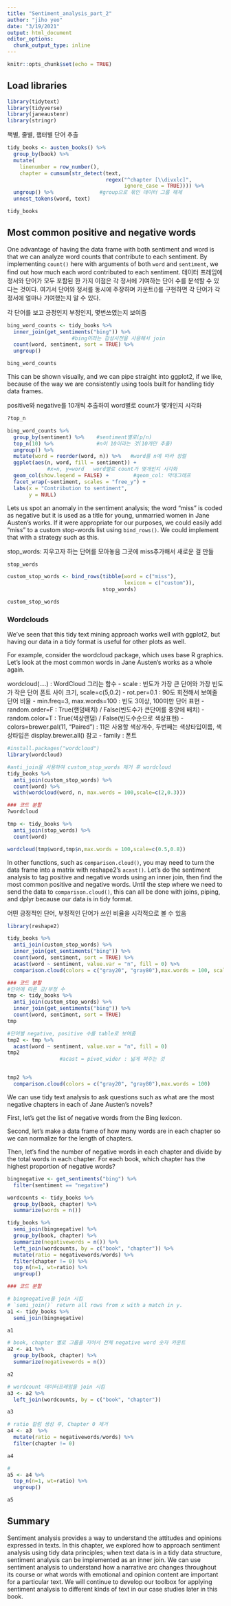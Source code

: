 ---
title: "Sentiment_analysis_part_2"
author: "jiho yeo"
date: "3/19/2021"
output: html_document
editor_options:  
  chunk_output_type: inline
---

```{r setup, include=FALSE}
knitr::opts_chunk$set(echo = TRUE)
```

## Load libraries

```{r}
library(tidytext)
library(tidyverse)
library(janeaustenr)
library(stringr)
```

책별, 줄별, 챕터별 단어 추출
```{r tidy_books}
tidy_books <- austen_books() %>%
  group_by(book) %>%
  mutate(
    linenumber = row_number(),
    chapter = cumsum(str_detect(text, 
                                regex("^chapter [\\divxlc]", 
                                      ignore_case = TRUE)))) %>%
  ungroup() %>%               #group으로 묶인 데이터 그룹 해제
  unnest_tokens(word, text)

tidy_books
```

## Most common positive and negative words {#most-positive-negative}

One advantage of having the data frame with both sentiment and word is that we can analyze word counts that contribute to each sentiment. By implementing `count()` here with arguments of both `word` and `sentiment`, we find out how much each word contributed to each sentiment.
데이터 프레임에 정서와 단어가 모두 포함된 한 가지 이점은 각 정서에 기여하는 단어 수를 분석할 수 있다는 것이다.
여기서 단어와 정서를 동시에 주장하며 카운트()를 구현하면 각 단어가 각 정서에 얼마나 기여했는지 알 수 있다.



각 단어를 보고 긍정인지 부정인지, 몇번쓰였는지 보여줌
```{r wordcounts, dependson = "tidy_books"}
bing_word_counts <- tidy_books %>%
  inner_join(get_sentiments("bing")) %>%
                     #bing이라는 감성사전을 사용해서 join
  count(word, sentiment, sort = TRUE) %>%
  ungroup()

bing_word_counts
```

This can be shown visually, and we can pipe straight into ggplot2, if we like, because of the way we are consistently using tools built for handling tidy data frames.


positive와 negative를 10개씩 추출하여 word별로 count가 몇개인지 시각화 
```{r pipetoplot, dependson = "wordcounts", fig.width=6, fig.height=3, fig.cap="Words that contribute to positive and negative sentiment in Jane Austen's novels"}

?top_n

bing_word_counts %>%
  group_by(sentiment) %>%    #sentiment별로(p/n)
  top_n(10) %>%              #n이 10이라는 것(10개만 추출)
  ungroup() %>%
  mutate(word = reorder(word, n)) %>%   #word를 n에 따라 정렬
  ggplot(aes(n, word, fill = sentiment)) +
             #x=n, y=word   word별로 count가 몇개인지 시각화 
  geom_col(show.legend = FALSE) +        #geom_col: 막대그래프
  facet_wrap(~sentiment, scales = "free_y") +
  labs(x = "Contribution to sentiment",
       y = NULL)
```

Lets us spot an anomaly in the sentiment analysis; the word "miss" is coded as negative but it is used as a title for young, unmarried women in Jane Austen's works. If it were appropriate for our purposes, we could easily add "miss" to a custom stop-words list using `bind_rows()`. We could implement that with a strategy such as this.


stop_words: 지우고자 하는 단어를 모아놓음
그곳에 miss추가해서 새로운 걸 만듦
```{r}
stop_words

custom_stop_words <- bind_rows(tibble(word = c("miss"),  
                                      lexicon = c("custom")), 
                               stop_words)

custom_stop_words
```


### Wordclouds

We've seen that this tidy text mining approach works well with ggplot2, but having our data in a tidy format is useful for other plots as well.

For example, consider the wordcloud package, which uses base R graphics. Let's look at the most common words in Jane Austen's works as a whole again.


wordcloud(….) : WordCloud 그리는 함수
- scale : 빈도가 가장 큰 단어와 가장 빈도가 작은 단어 폰트 사이 크기, scale=c(5,0.2)
- rot.per=0.1 : 90도 회전해서 보여줄 단어 비율
- min.freq=3, max.words=100 : 빈도 3이상, 100미만 단어 표현
- random.order=F : True(랜덤배치) / False(빈도수가 큰단어를 중앙에 배치)
- random.color=T : True(색상랜덤) / False(빈도수순으로 색상표현)
- colors=brewer.pal(11, "Paired") : 11은 사용할 색상개수, 두번째는 색상타입이름, 색상타입은 display.brewer.all() 참고
- family : 폰트

```{r firstwordcloud, dependson = "tidy_books", fig.height=7, fig.width=7, fig.cap="The most common words in Jane Austen's novels"}
#install.packages("wordcloud")
library(wordcloud)

#anti_join을 사용하여 custom_stop_words 제거 후 wordcloud
tidy_books %>%
  anti_join(custom_stop_words) %>%  
  count(word) %>%
  with(wordcloud(word, n, max.words = 100,scale=c(2,0.3)))

### 코드 분할
?wordcloud

tmp <- tidy_books %>%
  anti_join(stop_words) %>%
  count(word)

wordcloud(tmp$word,tmp$n,max.words = 100,scale=c(0.5,0.8))
```

In other functions, such as `comparison.cloud()`, you may need to turn the data frame into a matrix with reshape2's `acast()`. Let's do the sentiment analysis to tag positive and negative words using an inner join, then find the most common positive and negative words. Until the step where we need to send the data to `comparison.cloud()`, this can all be done with joins, piping, and dplyr because our data is in tidy format.

어떤 긍정적인 단어, 부정적인 단어가 쓰인 비율을 시각적으로 볼 수 있움
```{r wordcloud, dependson = "tidy_books", fig.height=6, fig.width=6, fig.cap="Most common positive and negative words in Jane Austen's novels"}
library(reshape2)

tidy_books %>%
  anti_join(custom_stop_words) %>% 
  inner_join(get_sentiments("bing")) %>%
  count(word, sentiment, sort = TRUE) %>%
  acast(word ~ sentiment, value.var = "n", fill = 0) %>%
  comparison.cloud(colors = c("gray20", "gray80"),max.words = 100, scale=c(2,.2))

### 코드 분할
#단어에 따른 긍/부정 수
tmp <- tidy_books %>%
  anti_join(custom_stop_words) %>% 
  inner_join(get_sentiments("bing")) %>%
  count(word, sentiment, sort = TRUE) 
tmp

#단어별 negative, positive 수를 table로 보여줌
tmp2 <- tmp %>% 
  acast(word ~ sentiment, value.var = "n", fill = 0)
tmp2
                 #acast = pivot_wider : 넓게 펴주는 것


tmp2 %>% 
  comparison.cloud(colors = c("gray20", "gray80"),max.words = 100)             #comparison.cloud: 색깔 다르게 표현
```

We can use tidy text analysis to ask questions such as what are the most negative chapters in each of Jane Austen's novels? 

First, let's get the list of negative words from the Bing lexicon. 

Second, let's make a data frame of how many words are in each chapter so we can normalize for the length of chapters. 

Then, let's find the number of negative words in each chapter and divide by the total words in each chapter. For each book, which chapter has the highest proportion of negative words?

```{r chapters, dependson = "tidy_books"}
bingnegative <- get_sentiments("bing") %>% 
  filter(sentiment == "negative")

wordcounts <- tidy_books %>%
  group_by(book, chapter) %>%
  summarize(words = n())

tidy_books %>%
  semi_join(bingnegative) %>%
  group_by(book, chapter) %>%
  summarize(negativewords = n()) %>%
  left_join(wordcounts, by = c("book", "chapter")) %>%
  mutate(ratio = negativewords/words) %>%
  filter(chapter != 0) %>%
  top_n(n=1, wt=ratio) %>%
  ungroup()

### 코드 분할

# bingnegative을 join 시킴 
# `semi_join()` return all rows from x with a match in y.
a1 <- tidy_books %>%
  semi_join(bingnegative)

a1

# book, chapter 별로 그룹을 지어서 전체 negative word 숫자 카운트
a2 <- a1 %>%
  group_by(book, chapter) %>%
  summarize(negativewords = n())

a2

# wordcount 데이터프레임을 join 시킴
a3 <- a2 %>%
  left_join(wordcounts, by = c("book", "chapter"))

a3

# ratio 컬럼 생성 후, Chapter 0 제거
a4 <- a3  %>%
  mutate(ratio = negativewords/words) %>%
  filter(chapter != 0) 

a4

# 
a5 <- a4 %>%
  top_n(n=1, wt=ratio) %>%
  ungroup()

a5
```

## Summary

Sentiment analysis provides a way to understand the attitudes and opinions expressed in texts. In this chapter, we explored how to approach sentiment analysis using tidy data principles; when text data is in a tidy data structure, sentiment analysis can be implemented as an inner join. We can use sentiment analysis to understand how a narrative arc changes throughout its course or what words with emotional and opinion content are important for a particular text. We will continue to develop our toolbox for applying sentiment analysis to different kinds of text in our case studies later in this book.

